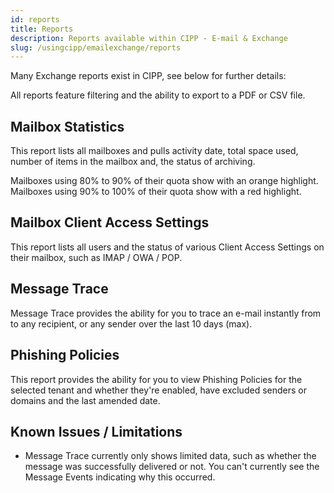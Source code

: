 ```yaml
---
id: reports
title: Reports
description: Reports available within CIPP - E-mail & Exchange
slug: /usingcipp/emailexchange/reports
---
```


Many Exchange reports exist in CIPP, see below for further details:

<PseudonymisedData />

All reports feature filtering and the ability to export to a PDF or CSV file.

## Mailbox Statistics

This report lists all mailboxes and pulls activity date, total space used, number of items in the mailbox and, the status of archiving.

Mailboxes using 80% to 90% of their quota show with an orange highlight.
Mailboxes using 90% to 100% of their quota show with a red highlight.

## Mailbox Client Access Settings

This report lists all users and the status of various Client Access Settings on their mailbox, such as IMAP / OWA / POP.

## Message Trace

Message Trace provides the ability for you to trace an e-mail instantly from to any recipient, or any sender over the last 10 days (max).

## Phishing Policies

This report provides the ability for you to view Phishing Policies for the selected tenant and whether they're enabled, have excluded senders or domains and the last amended date.

## Known Issues / Limitations

* Message Trace currently only shows limited data, such as whether the message was successfully delivered or not. You can't currently see the Message Events indicating why this occurred. 

<OtherIssues />
